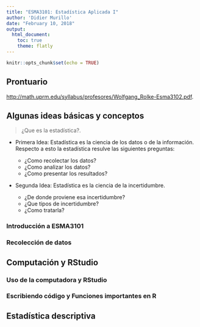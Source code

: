```yaml
---
title: "ESMA3101: Estadística Aplicada I"
author: 'Didier Murillo'
date: "February 10, 2018"
output:
  html_document:
    toc: true
    theme: flatly
---
```



```r
knitr::opts_chunk$set(echo = TRUE)
```


## Prontuario

<http://math.uprm.edu/syllabus/profesores/Wolfgang_Rolke-Esma3102.pdf>.

## Algunas ideas básicas y conceptos

> ¿Que es la estadística?.

* Primera Idea: Estadística es la ciencia de los datos o de la información. Respecto a esto la estadística resulve las siguientes preguntas:

    + ¿Como recolectar los datos? 
    + ¿Como analizar los datos?
    + ¿Como presentar los resultados?

* Segunda Idea: Estadística es la ciencia de la incertidumbre.
    + ¿De donde proviene esa incertidumbre?
    + ¿Que tipos de incertidumbre?
    + ¿Como tratarla?


### Introducción a ESMA3101

### Recolección de datos

## Computación y RStudio

### Uso de la computadora y RStudio

### Escribiendo código y Funciones importantes en R

## Estadística descriptiva